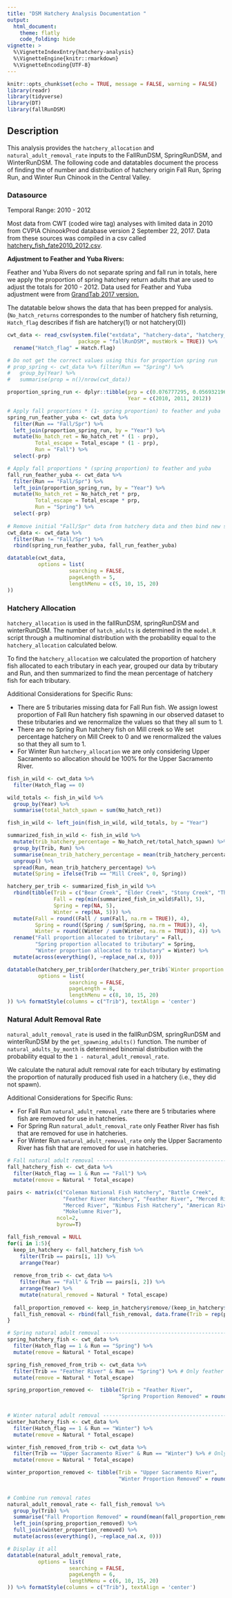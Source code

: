 ```yaml
---
title: "DSM Hatchery Analysis Documentation "
output: 
  html_document:
    theme: flatly
    code_folding: hide
vignette: >
  %\VignetteIndexEntry{hatchery-analysis}
  %\VignetteEngine{knitr::rmarkdown}
  %\VignetteEncoding{UTF-8}
---
```


```r
knitr::opts_chunk$set(echo = TRUE, message = FALSE, warning = FALSE)
library(readr)
library(tidyverse)
library(DT)
library(fallRunDSM)
```

## Description 
This analysis provides the `hatchery_allocation` and `natural_adult_removal_rate` inputs to the FallRunDSM, SpringRunDSM, and WinterRunDSM. 
The following code and datatables document the process of finding the of number and distribution of hatchery origin Fall Run, Spring Run, and Winter Run Chinook in the Central Valley. 

### Datasource
Temporal Range: 2010 - 2012 

Most data from CWT (coded wire tag) analyses with limited data in 2010 from CVPIA ChinookProd database 
version 2 September 22, 2017. Data from these sources was compiled in a csv called [hatchery_fish_fate2010_2012.csv](https://dsm-docs.s3-us-west-2.amazonaws.com/adult_hatchery_documentation/hatchery_fish_fate2010_2012.csv).

**Adjustment to Feather and Yuba Rivers:**

Feather and Yuba Rivers do not separate spring and fall run
in totals, here we apply the proportion of spring hatchery return
adults that are used to adjust the totals for 2010 - 2012. Data used for Feather and Yuba adjustment were from [GrandTab 2017 version.](https://dsm-docs.s3-us-west-2.amazonaws.com/adult_hatchery_documentation/GrandTab.2017.04.07.pdf)

The datatable below shows the data that has been prepped for analysis. (`No_hatch_returns` correspondes to the number of hatchery fish returning, `Hatch_flag` describes if fish are hatchery(1) or not hatchery(0)) 

```r
cwt_data <- read_csv(system.file("extdata", "hatchery-data", "hatchery_fish_fate2010_2012.csv", 
                       package = "fallRunDSM", mustWork = TRUE)) %>%
  rename("Hatch_flag" = Hatch.flag)

# Do not get the correct values using this for proportion spring run
# prop_spring <- cwt_data %>% filter(Run == "Spring") %>%
#   group_by(Year) %>%
#   summarise(prop = n()/nrow(cwt_data))

proportion_spring_run <- dplyr::tibble(prp = c(0.076777295, 0.056932196, 0.081441457), 
                                       Year = c(2010, 2011, 2012))

# Apply fall proportions * (1- spring proportion) to feather and yuba 
spring_run_feather_yuba <- cwt_data %>%
  filter(Run == "Fall/Spr") %>%
  left_join(proportion_spring_run, by = "Year") %>%
  mutate(No_hatch_ret = No_hatch_ret * (1 - prp),
         Total_escape = Total_escape * (1 - prp),
         Run = "Fall") %>%
  select(-prp)

# Apply fall proportions * (spring proportion) to feather and yuba 
fall_run_feather_yuba <- cwt_data %>%
  filter(Run == "Fall/Spr") %>%
  left_join(proportion_spring_run, by = "Year") %>%
  mutate(No_hatch_ret = No_hatch_ret * prp,
         Total_escape = Total_escape * prp,
         Run = "Spring") %>%
  select(-prp)
  
# Remove initial "Fall/Spr" data from hatchery data and then bind new spring fall data on
cwt_data <- cwt_data %>%
  filter(Run != "Fall/Spr") %>%
  rbind(spring_run_feather_yuba, fall_run_feather_yuba)

datatable(cwt_data, 
          options = list(
                    searching = FALSE,
                    pageLength = 5,
                    lengthMenu = c(5, 10, 15, 20)
))
```

### Hatchery Allocation
`hatchery_allocation` is used in the fallRunDSM, springRunDSM and winterRunDSM. The number of `hatch_adults` is determined in the `model.R` script through a multinominal distribution with the probability equal to the `hatchery_allocation` calculated below. 

To find the `hatchery_allocation` we calculated the proportion of hatchery fish allocated to each tributary in each year, grouped our data by tributary and Run, and then summarized to find the mean percentage of hatchery fish for each tributary. 

Additional Considerations for Specific Runs: 

* There are 5 tributaries missing data for Fall Run fish. We assign lowest proportion of Fall Run hatchery fish spawning in our observed dataset to these tributaries and we renormalize the values so that they all sum to 1.
* There are no Spring Run hatchery fish on Mill creek so We set percentage hatchery on Mill Creek to 0 and we renormalized the values so that they all sum to 1. 
* For Winter Run `hatchery_allocation` we are only considering Upper Sacramento so allocation should be 100% for the Upper Sacramento River.

```r
fish_in_wild <- cwt_data %>%
  filter(Hatch_flag == 0)

wild_totals <- fish_in_wild %>%
  group_by(Year) %>%
  summarise(total_hatch_spawn = sum(No_hatch_ret)) 

fish_in_wild <- left_join(fish_in_wild, wild_totals, by = "Year")

summarized_fish_in_wild <- fish_in_wild %>%
  mutate(trib_hatchery_percentage = No_hatch_ret/total_hatch_spawn) %>%
  group_by(Trib, Run) %>%
  summarise(mean_trib_hatchery_percentage = mean(trib_hatchery_percentage)) %>%
  ungroup() %>%
  spread(Run, mean_trib_hatchery_percentage) %>%
  mutate(Spring = ifelse(Trib == "Mill Creek", 0, Spring)) 

hatchery_per_trib <- summarized_fish_in_wild %>%
  rbind(tibble(Trib = c("Bear Creek", "Elder Creek", "Stony Creek", "Thomes Creek", "Bear River"),
               Fall = rep(min(summarized_fish_in_wild$Fall), 5),
               Spring = rep(NA, 5),
               Winter = rep(NA, 5))) %>%
  mutate(Fall = round((Fall / sum(Fall, na.rm = TRUE)), 4),
         Spring = round((Spring / sum(Spring, na.rm = TRUE)), 4),
         Winter = round((Winter / sum(Winter, na.rm = TRUE)), 4)) %>%
  rename("Fall proportion allocated to tributary" = Fall,
         "Spring proportion allocated to tributary" = Spring,
         "Winter proportion allocated to tributary" = Winter) %>%
  mutate(across(everything(), ~replace_na(.x, 0)))

datatable(hatchery_per_trib[order(hatchery_per_trib$`Winter proportion allocated to tributary`),], 
          options = list(
                    searching = FALSE,
                    pageLength = 8,
                    lengthMenu = c(8, 10, 15, 20)
)) %>% formatStyle(columns = c("Trib"), textAlign = 'center')
```

### Natural Adult Removal Rate
`natural_adult_removal_rate` is used in the fallRunDSM, springRunDSM and winterRunDSM by the `get_spawning_adults()` function.  The number of `natural_adults_by_month` is determined binomial distribution with the probability equal to the `1 - natural_adult_removal_rate`. 

We calculate the natural adult removal rate for each tributary by estimating the proportion of naturally produced fish used in a hatchery
(i.e., they did not spawn). 

Additional Considerations for Specific Runs: 

* For Fall Run `natural_adult_removal_rate` there are 5 tributaries where fish are removed for use in hatcheries. 
* For Spring Run `natural_adult_removal_rate` only Feather River has fish that are removed for use in hatcheries. 
* For Winter Run `natural_adult_removal_rate` only the Upper Sacramento River has fish that are removed for use in hatcheries.

```r
# Fall natural adult removal -------------------------------------------------------------------------------------
fall_hatchery_fish <- cwt_data %>%
  filter(Hatch_flag == 1 & Run == "Fall") %>%
  mutate(remove = Natural * Total_escape)

pairs <- matrix(c("Coleman National Fish Hatchery", "Battle Creek",
                  "Feather River Hatchery", "Feather River", "Merced River Fish Facility", 
                  "Merced River", "Nimbus Fish Hatchery", "American River", "Mokelumne Hatchery", 
                  "Mokelumne River"), 
                ncol=2, 
                byrow=T)

fall_fish_removal = NULL
for(i in 1:5){
  keep_in_hatchery <- fall_hatchery_fish %>%
    filter(Trib == pairs[i, 1]) %>%
    arrange(Year)
  
  remove_from_trib <- cwt_data %>%
    filter(Run == "Fall" & Trib == pairs[i, 2]) %>%
    arrange(Year) %>%
    mutate(natural_removed = Natural * Total_escape) 
  
  fall_proportion_removed <- keep_in_hatchery$remove/(keep_in_hatchery$remove + remove_from_trib$natural_removed)
  fall_fish_removal <- rbind(fall_fish_removal, data.frame(Trib = rep(pairs[i, 2], 3), fall_proportion_removed, 3))
}

# Spring natural adult removal -------------------------------------------------------------------------------------
spring_hatchery_fish <- cwt_data %>%
  filter(Hatch_flag == 1 & Run == "Spring") %>%
  mutate(remove = Natural * Total_escape)

spring_fish_removed_from_trib <- cwt_data %>%
  filter(Trib == "Feather River" & Run == "Spring") %>% # Only feather river has hatchery fish removed in spring
  mutate(remove = Natural * Total_escape)

spring_proportion_removed <-  tibble(Trib = "Feather River", 
                                    "Spring Proportion Removed" = round(mean(spring_hatchery_fish$remove/
                                                                               (spring_hatchery_fish$remove + spring_fish_removed_from_trib$remove)), 3))

# Winter natural adult removal -------------------------------------------------------------------------------------
winter_hatchery_fish <- cwt_data %>%
  filter(Hatch_flag == 1 & Run == "Winter") %>%
  mutate(remove = Natural * Total_escape)

winter_fish_removed_from_trib <- cwt_data %>%
  filter(Trib == "Upper Sacramento River" & Run == "Winter") %>% # Only Upper Sac river has hatchery fish removed in Winter
  mutate(remove = Natural * Total_escape)

winter_proportion_removed <- tibble(Trib = "Upper Sacramento River", 
                                    "Winter Proportion Removed" = round(mean(winter_hatchery_fish$remove / 
                                                                               (winter_hatchery_fish$remove + winter_fish_removed_from_trib$remove)), 3))

# Combine run removal rates 
natural_adult_removal_rate <- fall_fish_removal %>%
  group_by(Trib) %>%
  summarise("Fall Proportion Removed" = round(mean(fall_proportion_removed), 3)) %>%
  left_join(spring_proportion_removed) %>%
  full_join(winter_proportion_removed) %>%
  mutate(across(everything(), ~replace_na(.x, 0)))

# Display it all 
datatable(natural_adult_removal_rate, 
          options = list(
                    searching = FALSE,
                    pageLength = 6,
                    lengthMenu = c(6, 10, 15, 20)
)) %>% formatStyle(columns = c("Trib"), textAlign = 'center')
```
